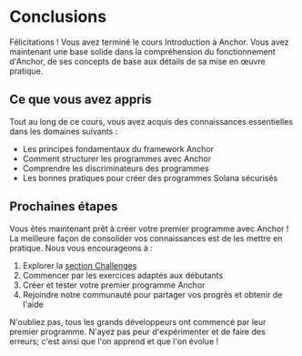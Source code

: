 
# Conclusions

Félicitations ! Vous avez terminé le cours Introduction à Anchor. Vous avez maintenant une base solide dans la compréhension du fonctionnement d'Anchor, de ses concepts de base aux détails de sa mise en œuvre pratique.

## Ce que vous avez appris

Tout au long de ce cours, vous avez acquis des connaissances essentielles dans les domaines suivants :
- Les principes fondamentaux du framework Anchor
- Comment structurer les programmes avec Anchor
- Comprendre les discriminateurs des programmes
- Les bonnes pratiques pour créer des programmes Solana sécurisés

## Prochaines étapes

Vous êtes maintenant prêt à créer votre premier programme avec Anchor ! La meilleure façon de consolider vos connaissances est de les mettre en pratique. Nous vous encourageons à :

1. Explorer la [section Challenges](/en/challenges)
2. Commencer par les exercices adaptés aux débutants
3. Créer et tester votre premier programme Anchor
4. Rejoindre notre communauté pour partager vos progrès et obtenir de l'aide

N'oubliez pas, tous les grands développeurs ont commencé par leur premier programme. N'ayez pas peur d'expérimenter et de faire des erreurs; c'est ainsi que l'on apprend et que l'on évolue !

